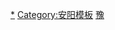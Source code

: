 <div style="position: relative" class="center">
{{Image label begin|image=Administrative Division Anyang.png|width={{{1|546}}}|link=}} 
{{Image label|x=990|y=490|scale={{{1|546}}}/1820|text={{vtext|[[文峰区|<span style="color: black;">'''文峰区'''</span>]]}}}}
{{Image label|x=980|y=280|scale={{{1|546}}}/1820|text={{vtext|[[北关区|<span style="color: black;">'''北关区'''</span>]]}}}}
{{Image label|x=680|y=300|scale={{{1|546}}}/1820|text=[[殷都区|<span style="color: black;">'''殷都区'''</span>]]}}
{{Image label|x=750|y=520|scale={{{1|546}}}/1820|text=[[龙安区|<span style="color: black;">'''龙安区'''</span>]]}}
{{Image label|x=1220|y=480|scale={{{1|546}}}/1820|text=[[安阳县|<span style="color: black;">'''安阳县'''</span>]]}}
{{Image label|x=1070|y=750|scale={{{1|546}}}/1820|text=[[汤阴县|<span style="color: black;">'''汤阴县'''</span>]]}}
{{Image label|x=1380|y=1460|scale={{{1|546}}}/1820|text=[[滑县|<span style="color: black;">'''滑县'''</span>]]}}
{{Image label|x=1530|y=770|scale={{{1|546}}}/1820|text=[[内黄县|<span style="color: black;">'''内黄县'''</span>]]}}
{{Image label|x=260|y=580|scale={{{1|546}}}/1820|text=[[林州市|<span style="color: black;">'''林州市'''</span>]]}}
</div>
<noinclude>
[[Category:安阳行政区划|*]]
[[Category:安阳模板]]
[[Category:中华人民共和国地级行政区划图|豫]]
</noinclude>